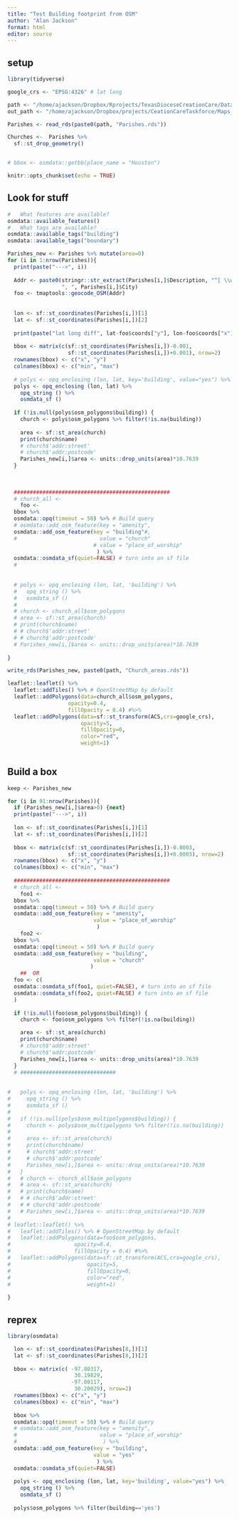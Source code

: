 ```yaml
---
title: "Test Building footprint from OSM"
author: "Alan Jackson"
format: html
editor: source
---
```


## setup

```r

library(tidyverse)

google_crs <- "EPSG:4326" # lat long

path <- "/home/ajackson/Dropbox/Rprojects/TexasDioceseCreationCare/Data/"
out_path <- "/home/ajackson/Dropbox/projects/CeationCareTaskforce/Maps_and_tables/Risk/"

Parishes <- read_rds(paste0(path, "Parishes.rds")) 

Churches <-  Parishes %>% 
  sf::st_drop_geometry()


# bbox <- osmdata::getbb(place_name = "Houston")

knitr::opts_chunk$set(echo = TRUE)
```


##        Look for stuff

```r

#   What features are available?
osmdata::available_features()
#   What tags are available?
osmdata::available_tags("building") 
osmdata::available_tags("boundary") 

Parishes_new <- Parishes %>% mutate(area=0)
for (i in 1:nrow(Parishes)){
  print(paste("--->", i))
  
  Addr <- paste0(stringr::str_extract(Parishes[i,]$Description, "^[ \\w]*"),
                 ", ", Parishes[i,]$City)
  foo <- tmaptools::geocode_OSM(Addr)
  
  
  lon <- sf::st_coordinates(Parishes[i,])[1]
  lat <- sf::st_coordinates(Parishes[i,])[2]
  
  print(paste("lat long diff", lat-foo$coords["y"], lon-foo$coords["x"]))
  
  bbox <- matrix(c(sf::st_coordinates(Parishes[i,])-0.001,  
                   sf::st_coordinates(Parishes[i,])+0.001), nrow=2)
  rownames(bbox) <- c("x", "y")
  colnames(bbox) <- c("min", "max")
  
  # polys <- opq_enclosing (lon, lat, key='building', value="yes") %>%
  polys <- opq_enclosing (lon, lat) %>%
    opq_string () %>%
    osmdata_sf ()
  
  if (!is.null(polys$osm_polygons$building)) {
    church <- polys$osm_polygons %>% filter(!is.na(building)) 
    
    area <- sf::st_area(church)
    print(church$name) 
    # church$'addr:street' 
    # church$'addr:postcode' 
    Parishes_new[i,]$area <- units::drop_units(area)*10.7639
  }
  
  
  
  #################################################
  # church_all <-
    foo <-
  bbox %>%
  osmdata::opq(timeout = 50) %>% # Build query
  # osmdata::add_osm_feature(key = "amenity",
  osmdata::add_osm_feature(key = "building"#,
  #                          value = "church"
                           # value = "place_of_worship"
                            ) %>%
  osmdata::osmdata_sf(quiet=FALSE) # turn into an sf file
  # 
  
  
  # polys <- opq_enclosing (lon, lat, 'building') %>%
  #   opq_string () %>%
  #   osmdata_sf ()
  # 
  # church <- church_all$osm_polygons
  # area <- sf::st_area(church)
  # print(church$name) 
  # # church$'addr:street' 
  # # church$'addr:postcode' 
  # Parishes_new[i,]$area <- units::drop_units(area)*10.7639
    
} 

write_rds(Parishes_new, paste0(path, "Church_areas.rds"))

leaflet::leaflet() %>%
  leaflet::addTiles() %>% # OpenStreetMap by default
  leaflet::addPolygons(data=church_all$osm_polygons,
                   opacity=0.4,
                   fillOpacity = 0.4) #%>% 
  leaflet::addPolygons(data=sf::st_transform(ACS,crs=google_crs),
                       opacity=5,
                       fillOpacity=0,
                       color="red",
                       weight=1)
  

```
##        Build a box

```r

keep <- Parishes_new

for (i in 91:nrow(Parishes)){
  if (Parishes_new[i,]$area>0) {next}
  print(paste("--->", i))
  
  lon <- sf::st_coordinates(Parishes[i,])[1]
  lat <- sf::st_coordinates(Parishes[i,])[2]
  
  bbox <- matrix(c(sf::st_coordinates(Parishes[i,])-0.0003,  
                   sf::st_coordinates(Parishes[i,])+0.0003), nrow=2)
  rownames(bbox) <- c("x", "y")
  colnames(bbox) <- c("min", "max")
  
  #################################################
  # church_all <-
    foo1 <-
  bbox %>%
  osmdata::opq(timeout = 50) %>% # Build query
  osmdata::add_osm_feature(key = "amenity",
                           value = "place_of_worship"
                            ) 
    foo2 <-
  bbox %>%
  osmdata::opq(timeout = 50) %>% # Build query
  osmdata::add_osm_feature(key = "building",
                           value = "church"
                          )  
    ##  OR
  foo <- c(
  osmdata::osmdata_sf(foo1, quiet=FALSE), # turn into an sf file
  osmdata::osmdata_sf(foo2, quiet=FALSE) # turn into an sf file
  )
  
  if (!is.null(foo$osm_polygons$building)) {
    church <- foo$osm_polygons %>% filter(!is.na(building))

    area <- sf::st_area(church)
    print(church$name)
    # church$'addr:street'
    # church$'addr:postcode'
    Parishes_new[i,]$area <- units::drop_units(area)*10.7639
  }
  # ##############################
  
  
#   polys <- opq_enclosing (lon, lat, 'building') %>%
#     opq_string () %>%
#     osmdata_sf ()
#   
#   if (!is.null(polys$osm_multipolygons$building)) {
#     church <- polys$osm_multipolygons %>% filter(!is.na(building)) 
#     
#     area <- sf::st_area(church)
#     print(church$name) 
#     # church$'addr:street' 
#     # church$'addr:postcode' 
#     Parishes_new[i,]$area <- units::drop_units(area)*10.7639
#   }
#   # church <- church_all$osm_polygons
#   # area <- sf::st_area(church)
#   # print(church$name) 
#   # # church$'addr:street' 
#   # # church$'addr:postcode' 
#   # Parishes_new[i,]$area <- units::drop_units(area)*10.7639
#   
# leaflet::leaflet() %>%
#   leaflet::addTiles() %>% # OpenStreetMap by default
#   leaflet::addPolygons(data=foo$osm_polygons,
#                    opacity=0.4,
#                    fillOpacity = 0.4) #%>%
#   leaflet::addPolygons(data=sf::st_transform(ACS,crs=google_crs),
#                        opacity=5,
#                        fillOpacity=0,
#                        color="red",
#                        weight=1)
      
} 
```


##        reprex

```r

library(osmdata)

  lon <- sf::st_coordinates(Parishes[8,])[1]
  lat <- sf::st_coordinates(Parishes[8,])[2]
  
  bbox <- matrix(c( -97.80317, 
                     30.19829,  
                    -97.80117, 
                     30.20029), nrow=2)
  rownames(bbox) <- c("x", "y")
  colnames(bbox) <- c("min", "max")
  
  bbox %>% 
  osmdata::opq(timeout = 50) %>% # Build query
  # osmdata::add_osm_feature(key = "amenity",
  #                          value = "place_of_worship"
  #                           ) %>% 
  osmdata::add_osm_feature(key = "building",
                           value = "yes"
                            ) %>% 
  osmdata::osmdata_sf(quiet=FALSE) 
  
  polys <- opq_enclosing (lon, lat, key='building', value="yes") %>%
    opq_string () %>%
    osmdata_sf ()
  
  polys$osm_polygons %>% filter(building=='yes')
  
```

